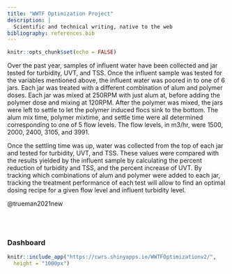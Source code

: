 ---
title: "WWTF Optimization Project"
description: | 
  Scientific and technical writing, native to the web
bibliography: references.bib
---

```{r setup, include=FALSE}
knitr::opts_chunk$set(echo = FALSE)
```

<p><font>Over the past year, samples of influent water have been collected and jar tested for turbidity, UVT, and TSS. Once the influent sample was tested for the variables mentioned above, the influent water was poored in to one of 6 jars. Each jar was treated with a different combination of alum and polymer doses. Each jar was mixed at 250RPM with just alum at, before adding the polymer dose and mixing at 120RPM. After the polymer was mixed, the jars were left to settle to let the polymer induced flocs sink to the bottom. The alum mix time, polymer mixtime, and settle time were all determined corresponding to one of 5 flow levels. The flow levels, in m3/hr, were 1500, 2000, 2400, 3105, and 3991. </p>

<p>Once the settling time was up, water was collected from the top of each jar and tested for turbidity, UVT, and TSS. These values were compared with the results yielded by the influent sample by calculating the percent reduction of turbidity and TSS, and the percent increase of UVT. By tracking which combinations of alum and polymer were added to each jar, tracking the treatment performance of each test will allow to find an optimal dosing recipe for a given flow level and influent turbidity level.</p>

@trueman2021new


<br><br>




### Dashboard

```{r, echo =FALSE, out.width = "125%", fig.cap = "Link to Live Site: https://cwrs.shinyapps.io/WWTFOptimizationv2/" }
knitr::include_app("https://cwrs.shinyapps.io/WWTFOptimizationv2/",
  height = "1000px")
```

